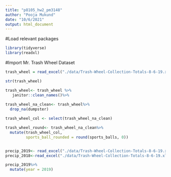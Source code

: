 ```yaml
---
title: "p8105_hw2_pm3148"
author: "Pooja Mukund"
date: "10/6/2021"
output: html_document
---
```


#Load relevant packages
```r
library(tidyverse)
library(readxl)
```

#Import Mr. Trash Wheel Dataset
```r
trash_wheel = read_excel("./data/Trash-Wheel-Collection-Totals-8-6-19.xlsx", col_types = c("guess", "guess", "guess", "guess", "guess", "guess","guess", "guess", "guess","guess", "guess", "guess","guess", "guess","skip", "skip", "skip"))

str(trash_wheel)

trash_wheel<- trash_wheel %>%
   janitor::clean_names()%>%
  
trash_wheel_na_clean<- trash_wheel%>%
  drop_na(dumpster)
```

```r
trash_wheel_col <- select(trash_wheel_na_clean)

trash_wheel_round<- trash_wheel_na_clean%>%
  mutate(trash_wheel_col, 
         sports_ball_rounded = round(sports_balls, 0))
```
```r

```

```r
precip_2019<- read_excel("./data/Trash-Wheel-Collection-Totals-8-6-19.xlsx", 4)
precip_2018<-read_excel("./data/Trash-Wheel-Collection-Totals-8-6-19.xlsx", 5)

precip_2019%>%
  mutate(year = 2019)
```

